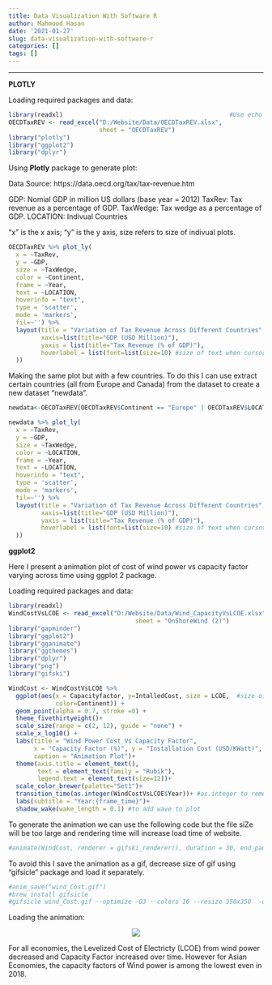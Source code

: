 ```yaml
---
title: Data Visualization With Software R
author: Mahmood Hasan
date: '2021-01-27'
slug: data-visualization-with-software-r
categories: []
tags: []
---
```

---

**PLOTLY**

Loading required packages and data: 

```r

library(readxl)                                              #Use echo = FALSE to hide codes
OECDTaxREV <- read_excel("D:/Website/Data/OECDTaxREV.xlsx", 
                         sheet = "OECDTaxREV")
library("plotly")
library("ggplot2")
library("dplyr")
```



Using **Plotly** package to generate plot:

Data Source: https://data.oecd.org/tax/tax-revenue.htm 

GDP: Nomial GDP in million US dollars (base year = 2012)
TaxRev: Tax revenue as a percentage of GDP. 
TaxWedge: Tax wedge as a percentage of GDP. 
LOCATION: Indivual Countries

"x" is the x axis; "y" is the y axis, size refers to size of indivual plots.
```r

OECDTaxREV %>% plot_ly(
  x = ~TaxRev, 
  y = ~GDP, 
  size = ~TaxWedge, 
  color = ~Continent, 
  frame = ~Year, 
  text = ~LOCATION, 
  hoverinfo = "text",
  type = 'scatter',
  mode = 'markers',
  fil=~'') %>%
  layout(title = "Variation of Tax Revenue Across Different Countries",
         xaxis=list(title="GDP (USD Million)"),
         yaxis = list(title="Tax Revenue (% of GDP)"),
         hoverlabel = list(font=list(size=10) #size of text when cursor hovered over each point
  ))
```


Making the same plot but with a few countries. To do this I can use extract certain countries (all from Europe and Canada) from the dataset to create a new dataset "newdata".

```r

newdata<-OECDTaxREV[OECDTaxREV$Continent == "Europe" | OECDTaxREV$LOCATION == "CAN", ] #new data

newdata %>% plot_ly(
  x = ~TaxRev, 
  y = ~GDP, 
  size = ~TaxWedge, 
  color = ~LOCATION, 
  frame = ~Year, 
  text = ~LOCATION, 
  hoverinfo = "text",
  type = 'scatter',
  mode = 'markers',
  fil=~'') %>%
  layout(title = "Variation of Tax Revenue Across Different Countries",
         xaxis=list(title="GDP (USD Million)"),
         yaxis = list(title="Tax Revenue (% of GDP)"),
         hoverlabel = list(font=list(size=10) #size of text when cursor hovered over each point
  ))
```

**ggplot2**
            
Here I present a animation plot of cost of wind power vs capacity factor varying across time using ggplot 2 package. 

Loading required packages and data: 

```r
library(readxl)
WindCostVsLCOE <- read_excel("D:/Website/Data/Wind_CapacityVsLCOE.xlsx", 
                                   sheet = "OnShoreWind (2)")
library("gapminder")
library("ggplot2")
library("gganimate")
library("ggthemes")
library("dplyr")
library("png")
library("gifski")

```

```r
WindCost <- WindCostVsLCOE %>%
  ggplot(aes(x = Capacityfactor, y=IntalledCost, size = LCOE,  #size of bubbles
             color=Continent)) +
  geom_point(alpha = 0.7, stroke =0) +
  theme_fivethirtyeight()+
  scale_size(range = c(2, 12), guide = "none") +
  scale_x_log10() +
  labs(title = "Wind Power Cost Vs Capacity Factor",
       x = "Capacity Factor (%)", y = "Installation Cost (USD/KWatt)",
       caption = "Animation Plot")+
  theme(axis.title = element_text(),
        text = element_text(family = "Rubik"),
        legend.text = element_text(size=12))+
  scale_color_brewer(palette="Set1")+
  transition_time(as.integer(WindCostVsLCOE$Year))+ #as.integer to remove decimal from Year
  labs(subtitle = "Year:{frame_time}")+
  shadow_wake(wake_length = 0.1) #to add wave to plot

```

To generate the animation we can use the following code but the file siZe will be too large and rendering time will increase load time of website. 

```r
#animate(WindCost, renderer = gifski_renderer(), duration = 30, end_pause = 60)
```

To avoid this I save the animation as a gif, decrease size of gif using "gifsicle" package and load it separately.

```r
#anim_save("wind_Cost.gif")
#brew install gifsicle
#gifsicle wind_Cost.gif --optimize -O3 --colors 16 --resize 350x350  -o wind_CostF.gif

```

Loading the animation:

<center>
![](/post/wind_CostF.gif)
</center>


For all economies, the Levelized Cost of Electricty (LCOE) from wind power decreased and Capacity Factor increased over time. However for Asian Economies, the capacity factors of Wind power is among the lowest even in 2018.
